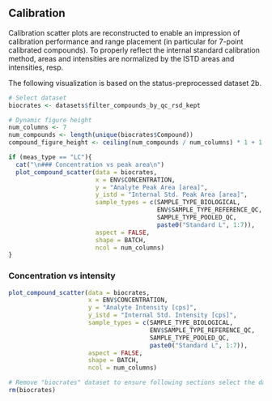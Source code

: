 ## Calibration {.tabset}
Calibration scatter plots are reconstructed to enable an impression of calibration performance and
range placement (in particular for 7-point calibrated compounds). To properly reflect the internal
standard calibration method, areas and intensities are normalized by the ISTD areas and intensities,
resp.

The following visualization is based on the status-preprocessed dataset 2b.

```r
# Select dataset
biocrates <- datasets$filter_compounds_by_qc_rsd_kept

# Dynamic figure height
num_columns <- 7
num_compounds <- length(unique(biocrates$Compound))
compound_figure_height <- ceiling(num_compounds / num_columns) * 1 + 1
```

```r
if (meas_type == "LC"){
  cat("\n### Concentration vs peak area\n")
  plot_compound_scatter(data = biocrates,
                        x = ENV$CONCENTRATION,
                        y = "Analyte Peak Area [area]",
                        y_istd = "Internal Std. Peak Area [area]",
                        sample_types = c(SAMPLE_TYPE_BIOLOGICAL,
                                         ENV$SAMPLE_TYPE_REFERENCE_QC,
                                         SAMPLE_TYPE_POOLED_QC,
                                         paste0("Standard L", 1:7)),
                        aspect = FALSE,
                        shape = BATCH,
                        ncol = num_columns)
}
```

### Concentration vs intensity
```r
plot_compound_scatter(data = biocrates,
                      x = ENV$CONCENTRATION,
                      y = "Analyte Intensity [cps]",
                      y_istd = "Internal Std. Intensity [cps]",
                      sample_types = c(SAMPLE_TYPE_BIOLOGICAL,
                                       ENV$SAMPLE_TYPE_REFERENCE_QC,
                                       SAMPLE_TYPE_POOLED_QC,
                                       paste0("Standard L", 1:7)),
                      aspect = FALSE,
                      shape = BATCH,
                      ncol = num_columns)
```


```r
# Remove "biocrates" dataset to ensure following sections select the dataset they need
rm(biocrates)
```
